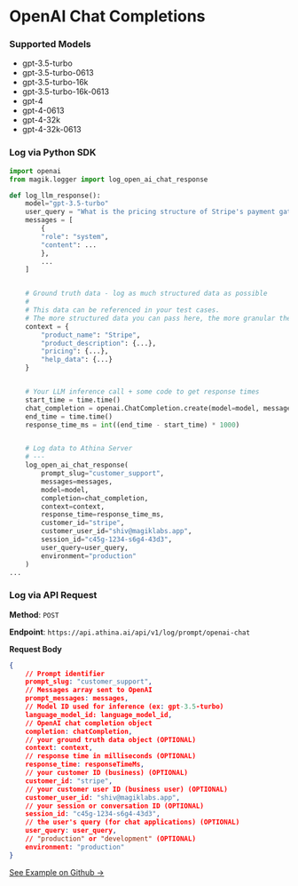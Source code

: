 # OpenAI Chat Completions

### Supported Models

- gpt-3.5-turbo
- gpt-3.5-turbo-0613
- gpt-3.5-turbo-16k
- gpt-3.5-turbo-16k-0613
- gpt-4
- gpt-4-0613
- gpt-4-32k
- gpt-4-32k-0613

### Log via Python SDK

```python
import openai
from magik.logger import log_open_ai_chat_response

def log_llm_response():
	model="gpt-3.5-turbo"
	user_query = "What is the pricing structure of Stripe's payment gateway?"
	messages = [
	    {
		"role": "system",
		"content": ...
	    },
	    ...
	]


	# Ground truth data - log as much structured data as possible
	#
	# This data can be referenced in your test cases.
	# The more structured data you can pass here, the more granular the tests we can write.
	context = {
		"product_name": "Stripe",
		"product_description": {...},
		"pricing": {...},
		"help_data": {...}
	}


	# Your LLM inference call + some code to get response times
	start_time = time.time()
	chat_completion = openai.ChatCompletion.create(model=model, messages=messages)
	end_time = time.time()
	response_time_ms = int((end_time - start_time) * 1000)


	# Log data to Athina Server
	# ---
	log_open_ai_chat_response(
	    prompt_slug="customer_support",
	    messages=messages,
	    model=model,
	    completion=chat_completion,
	    context=context,
	    response_time=response_time_ms,
	    customer_id="stripe",
	    customer_user_id="shiv@magiklabs.app",
	    session_id="c45g-1234-s6g4-43d3",
	    user_query=user_query,
 	    environment="production"
	)
...
```

### Log via API Request

**Method**: `POST`

**Endpoint**: `https://api.athina.ai/api/v1/log/prompt/openai-chat`

**Request Body**

```json
{
    // Prompt identifier
    prompt_slug: "customer_support",
    // Messages array sent to OpenAI
    prompt_messages: messages,
    // Model ID used for inference (ex: gpt-3.5-turbo)
    language_model_id: language_model_id,
    // OpenAI chat completion object
    completion: chatCompletion,
    // your ground truth data object (OPTIONAL)
    context: context,
    // response time in milliseconds (OPTIONAL)
    response_time: responseTimeMs,
    // your customer ID (business) (OPTIONAL)
    customer_id: "stripe",
    // your customer user ID (business user) (OPTIONAL)
    customer_user_id: "shiv@magiklabs.app",
    // your session or conversation ID (OPTIONAL)
    session_id: "c45g-1234-s6g4-43d3",
    // the user's query (for chat applications) (OPTIONAL)
    user_query: user_query,
    // "production" or "development" (OPTIONAL)
    environment: "production"
}
```

[See Example on Github →](#)
